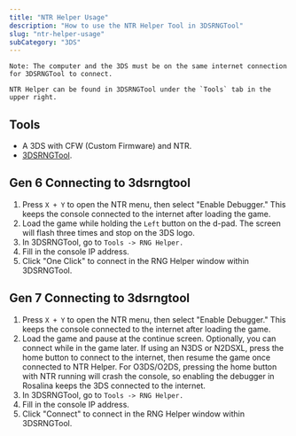 ```yaml
---
title: "NTR Helper Usage"
description: "How to use the NTR Helper Tool in 3DSRNGTool"
slug: "ntr-helper-usage"
subCategory: "3DS"
---
```


```
Note: The computer and the 3DS must be on the same internet connection for 3DSRNGTool to connect.

NTR Helper can be found in 3DSRNGTool under the `Tools` tab in the upper right.
```

## Tools

- A 3DS with CFW (Custom Firmware) and NTR.
- [3DSRNGTool](https://github.com/wwwwwwzx/3DSRNGTool/releases).

## Gen 6 Connecting to 3dsrngtool

1. Press `X + Y` to open the NTR menu, then select "Enable Debugger." This keeps the console connected to the internet after loading the game.
2. Load the game while holding the `Left` button on the d-pad. The screen will flash three times and stop on the 3DS logo.
3. In 3DSRNGTool, go to `Tools -> RNG Helper.`
4. Fill in the console IP address.
5. Click "One Click" to connect in the RNG Helper window within 3DSRNGTool.

## Gen 7 Connecting to 3dsrngtool

1. Press `X + Y` to open the NTR menu, then select "Enable Debugger." This keeps the console connected to the internet after loading the game.
2. Load the game and pause at the continue screen. Optionally, you can connect while in the game later. If using an N3DS or N2DSXL, press the home button to connect to the internet, then resume the game once connected to NTR Helper. For O3DS/O2DS, pressing the home button with NTR running will crash the console, so enabling the debugger in Rosalina keeps the 3DS connected to the internet.
3. In 3DSRNGTool, go to `Tools -> RNG Helper.`
4. Fill in the console IP address.
5. Click "Connect" to connect in the RNG Helper window within 3DSRNGTool.
